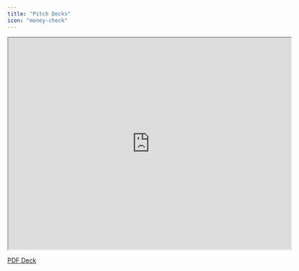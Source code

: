 ```yaml
---
title: "Pitch Decks"
icon: "money-check"
---
```


<iframe
  src="https://docsend.com/view/6qh5pgic76xf22me"
  allow="fullscreen"
  width="640"
  height="480"
></iframe>

<a href="../../pdfs/s3n-deck.pdf" download>PDF Deck</a>